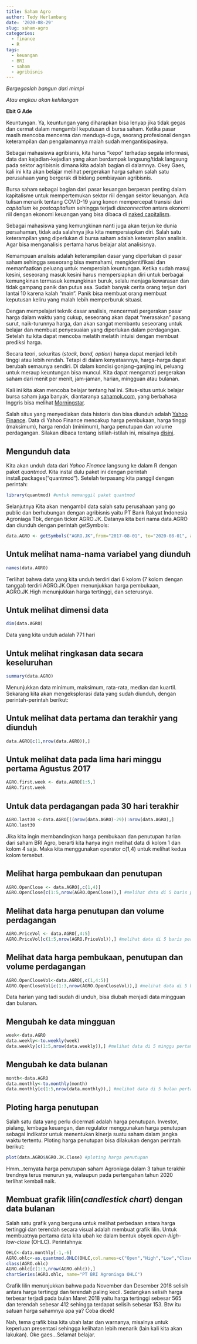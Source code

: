 ```yaml
---
title: Saham Agro
author: Tedy Herlambang
date: '2020-08-29'
slug: saham-agro
categories:
  - finance
  - R
tags:
  - keuangan
  - BRI
  - saham
  - agribisnis
---
```


*Bergegaslah bangun dari mimpi*

*Atau engkau akan kehilangan*

**Ebit G Ade**

Keuntungan. Ya, keuntungan yang diharapkan bisa lenyap jika tidak gegas dan cermat dalam mengambil keputusan di bursa saham. Ketika pasar masih mencoba mencerna dan menduga-duga, seorang profesional dengan keterampilan dan pengalamannya malah sudah mengantisipasinya.

Sebagai mahasiswa agribisnis, kita harus "kepo" terhadap segala informasi, data dan kejadian-kejadian yang akan berdampak langsung/tidak langsung pada sektor agribisnis dimana kita adalah bagian di dalamnya. Okey Gaes, kali ini kita akan belajar melihat pergerakan harga saham salah satu perusahaan yang bergerak di bidang pembiayaan agribisnis.

Bursa saham sebagai bagian dari pasar keuangan berperan penting dalam kapitalisme untuk mempertemukan sektor riil dengan sektor keuangan. Ada tulisan menarik tentang COVID-19 yang konon mempercepat transisi dari *capitalism* ke *postcapitalism* sehingga terjadi *disconnection* antara ekonomi riil dengan ekonomi keuangan yang bisa dibaca di [naked capitalism](https://www.nakedcapitalism.com/2020/08/something-remarkable-just-happened-this-august-how-the-pandemic-has-sped-up-the-passage-to-postcapitalism.html).

Sebagai mahasiswa yang kemungkinan nanti juga akan terjun ke dunia persahaman, tidak ada salahnya jika kita mempersiapkan diri. Salah satu keterampilan yang diperlukan di bursa saham adalah keterampilan analisis. Agar bisa menganalisis pertama harus belajar alat analisisnya.

Kemampuan analisis adalah keterampilan dasar yang diperlukan di pasar saham sehingga seseorang bisa memahami, mengidentifikasi dan memanfaatkan peluang untuk memperolah keuntungan. Ketika sudah masuj kesini, seseorang masuk kesini harus mempersiapkan diri untuk berbagai kemungkinan termasuk kemungkinan buruk, selalu menjaga kewarasan dan tidak gampang panik dan putus asa. Sudah banyak cerita orang terjun dari lantai 10 karena kalah "main". Panik bisa membuat orang membuat keputusan keliru yang malah lebih memperburuk situasi. 

Dengan mempelajari teknik dasar analisis, mencermati pergerakan pasar harga dalam waktu yang cukup, seseorang akan dapat  "merasakan" pasang surut, naik-turunnya harga, dan akan sangat membantu seseorang untuk belajar dan membuat penyesuaian yang diperlukan dalam perdagangan. Setelah itu kita dapat mencoba melatih melatih intuisi dengan membuat prediksi harga. 

Secara teori, sekuritas (*stock, bond, option*) hanya dapat menjadi lebih tinggi atau lebih rendah. Tetapi di dalam kenyataannya, harga-harga dapat berubah semaunya sendiri. Di dalam kondisi gonjang-ganjing ini, peluang untuk meraup keuntungan bisa muncul. Kita dapat  mengamati pergerakan saham dari menit per menit, jam-jaman, harian, mingguan atau bulanan. 

Kali ini kita akan mencoba belajar tentang hal ini. Situs-situs untuk belajar bursa saham juga banyak, diantaranya [sahamok.com](https://www.sahamok.com/), yang berbahasa Inggris bisa melihat [Morningstar](https://www.morningstar.com/). 

Salah situs yang menyediakan data historis dan bisa diunduh adalah [Yahoo Finance](https://finance.yahoo.com/). Data di Yahoo Finance mencakup harga pembukaan, harga tinggi (maksimum), harga rendah (minimum), harga penutupan dan volume perdagangan. Silakan dibaca tentang istilah-istilah ini, misalnya [disini](https://www.investopedia.com/). 

## Mengunduh data

Kita akan unduh data dari *Yahoo Finance* langsung ke dalam R dengan paket *quantmod*. Kita instal dulu paket ini dengan perintah install.packages("quantmod"). Setelah terpasang kita panggil dengan perintah:
```r
library(quantmod) #untuk memanggil paket quantmod
```

Selanjutnya Kita akan mengambil data salah satu perusahaan yang go public dan berhubungan dengan agribisnis yaitu PT Bank Rakyat Indonesia Agroniaga Tbk, dengan ticker AGRO.JK. Datanya kita beri nama data.AGRO dan diunduh dengan perintah getSymbols:

```r
data.AGRO <- getSymbols("AGRO.JK",from="2017-08-01", to="2020-08-01", auto.assign=FALSE) #kita unduh data 3 tahun terakhir dari 1 Agt 2017 - 1 Agt 2020.
```
## Untuk melihat nama-nama variabel yang diunduh

```r
names(data.AGRO)
```

Terlihat bahwa data yang kita unduh terdiri dari 6 kolom (7 kolom dengan tanggal) terdiri AGRO.JK.Open menunjukkan harga pembukaan, AGRO.JK.High menunjukkan harga tertinggi, dan seterusnya.

## Untuk melihat dimensi data

```r
dim(data.AGRO) 
```
Data yang kita unduh adalah 771 hari

## Untuk melihat ringkasan data secara keseluruhan

```r
summary(data.AGRO) 
```
Menunjukkan data minimum, maksimum, rata-rata, median dan kuartil.
Sekarang kita akan mengeksplorasi data yang sudah diunduh, dengan perintah-perintah berikut:

## Untuk melihat data pertama dan terakhir yang diunduh

```r
data.AGRO[c(1,nrow(data.AGRO)),] 
```
## Untuk melihat data pada lima hari minggu pertama Agustus 2017

```r
AGRO.first.week <- data.AGRO[1:5,] 
AGRO.first.week
```
## Untuk data perdagangan pada 30 hari terakhir

```r
AGRO.last30 <-data.AGRO[((nrow(data.AGRO)-29)):nrow(data.AGRO),] 
AGRO.last30
```

Jika kita ingin membandingkan harga pembukaan dan penutupan harian dari saham BRI Agro, berarti kita hanya ingin melihat data di kolom 1 dan kolom 4 saja. Maka kita menggunakan operator c(1,4) untuk melihat kedua kolom tersebut.

## Melihat harga pembukaan dan penutupan

```r
AGRO.OpenClose <- data.AGRO[,c(1,4)] 
AGRO.OpenClose[c(1:5,nrow(AGRO.OpenClose)),] #melihat data di 5 baris pertama dan 1 baris terakhir.
```
## Melihat data harga penutupan dan volume perdagangan

```r
AGRO.PriceVol <- data.AGRO[,4:5] 
AGRO.PriceVol[c(1:5,nrow(AGRO.PriceVol)),] #melihat data di 5 baris pertama dan 1 baris terakhir data harga dan volume perdagangan.
```
## Melihat data harga pembukaan, penutupan dan volume perdagangan

```r
AGRO.OpenCloseVol<-data.AGRO[,c(1,4:5)] 
AGRO.OpenCloseVol[c(1:3,nrow(AGRO.OpenCloseVol)),] #melihat data di 5 baris pertama dan 1 baris terakhir data harga pembukaan, penutupan dan volume perdagangan.
```

Data harian yang tadi sudah di unduh, bisa diubah menjadi data mingguan dan bulanan.

## Mengubah ke data mingguan

```r
week<-data.AGRO 
data.weekly<-to.weekly(week)
data.weekly[c(1:5,nrow(data.weekly)),] #melihat data di 5 minggu pertama dan 1 minggu terakhir.
```
## Mengubah ke data bulanan

```r
month<-data.AGRO 
data.monthly<-to.monthly(month)
data.monthly[c(1:5,nrow(data.monthly)),] #melihat data di 5 bulan pertama dan 1 bulan terakhir.
```
## Ploting harga penutupan

Salah satu data yang perlu dicermati adalah harga penutupan. Investor, pialang, lembaga keuangan, dan regulator menggunakan harga penutupan sebagai indikator untuk menentukan kinerja suatu saham dalam jangka waktu tertentu. Ploting harga penutupan bisa dilakukan dengan perintah berikut:

```r
plot(data.AGRO$AGRO.JK.Close) #ploting harga penutupan
```
Hmm...ternyata harga penutupan saham Agroniaga dalam 3 tahun terakhir trendnya terus menurun ya, walaupun pada pertengahan tahun 2020 terlihat kembali naik.

## Membuat grafik lilin(*candlestick chart*) dengan data bulanan

Salah satu grafik yang berguna untuk melihat perbedaan antara harga tertinggi dan terendah secara visual adalah membuat grafik lilin. Untuk membuatnya pertama data kita ubah ke dalam bentuk obyek *open-high-low-close* (OHLC). Perintahnya:

```r
OHLC<-data.monthly[-1,-6]
AGRO.ohlc<-as.quantmod.OHLC(OHLC,col.names=c("Open","High","Low","Close","Volume"))
class(AGRO.ohlc)
AGRO.ohlc[c(1:3,nrow(AGRO.ohlc)),]
chartSeries(AGRO.ohlc, name="PT BRI Agroniaga OHLC")
```

Grafik lilin menunjukkan bahwa pada November dan Desember 2018 selisih antara harga tertinggi dan terendah paling kecil. Sedangkan selisih harga terbesar terjadi pada bulan Maret 2018 yaitu harga tertinggi sebesar 565 dan terendah sebesar 412 sehingga terdapat selisih sebesar 153. Btw itu satuan harga sahamnya apa ya? Coba dicek!

Nah, tema grafik bisa kita ubah latar dan warnanya, misalnya untuk keperluan presentasi sehingga kelihatan lebih menarik (lain kali kita akan lakukan). Oke gaes...Selamat belajar.


